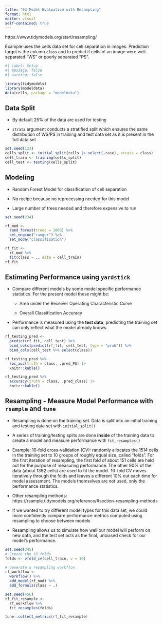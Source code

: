```yaml
---
title: "03 Model Evaluation with Resampling"
format: html
editor: visual
self-contained: true
---
```


https://www.tidymodels.org/start/resampling/

Example uses the cells data set for cell separation in images. Prediction target is the column `class` and to predict if cells of an image were well separated "WS" or poorly separated "PS".

```r
#| label: Setup
#| message: false
#| warning: false

library(tidymodels)
library(modeldata)
data(cells, package = "modeldata")

```

## Data Split

-   By default 25% of the data are used for testing

-   `strata` argument conducts a stratified split which ensures the same distribution of WS/PS in training and test data set as it is present in the full data set

```r
set.seed(123)
cells_split <- initial_split(cells |> select(-case), strata = class)
cell_train <- training(cells_split)
cell_test <- testing(cells_split)
```

## Modeling

-   Random Forest Model for classification of cell separation

-   No recipe because no reprocessing needed for this model

-   Large number of trees needed and therefore expensive to run

```r
set.seed(234)

rf_mod <- 
  rand_forest(trees = 1000) %>% 
  set_engine("ranger") %>% 
  set_mode("classification")

rf_fit <- 
  rf_mod %>% 
  fit(class ~ ., data = cell_train)
rf_fit

```

## Estimating Performance using `yardstick`

-   Compare different models by some model specific performance statistics. For the present model these might be:

    -   Area under the Receiver Operating Characteristic Curve

    -   Overall Classification Accuracy

-   Performance is measured using the **test data**; predicting the training set can only reflect what the model already knows.

```r
rf_testing_pred <- 
  predict(rf_fit, cell_test) %>% 
  bind_cols(predict(rf_fit, cell_test, type = "prob")) %>% 
  bind_cols(cell_test %>% select(class))

rf_testing_pred %>%                   
  roc_auc(truth = class, .pred_PS) |> 
  knitr::kable()

rf_testing_pred %>%                   
  accuracy(truth = class, .pred_class) |> 
  knitr::kable()

```

## Resampling - Measure Model Performance with `rsample` and `tune`

-   Resampling is done on the training set. Data is split into an initial training and testing data set with `initial_split()`

-   A series of training/testing splits are done **inside** of the training data to create a model and measure performance with `fit_resamples()`

-   Example: 10-fold cross-validation (CV): randomly allocates the 1514 cells in the training set to 10 groups of roughly equal size, called "folds". For the first iteration of resampling, the first fold of about 151 cells are held out for the purpose of measuring performance. The other 90% of the data (about 1362 cells) are used to fit the model. 10-fold CV moves iteratively through the folds and leaves a different 10% out each time for model assessment. The models themselves are not used, only the performance statistics.

-   Other resampling methods: https://rsample.tidymodels.org/reference/#section-resampling-methods

-   If we wanted to try different model types for this data set, we could more confidently compare performance metrics computed using resampling to choose between models

-   Resampling allows us to simulate how well our model will perform on new data, and the test set acts as the final, unbiased check for our model's performance.

```r
set.seed(345)
# Create the 10 folds
folds <- vfold_cv(cell_train, v = 10)

# Generate a resampling workflow
rf_workflow <- 
  workflow() %>%
  add_model(rf_mod) %>%
  add_formula(class ~ .)

set.seed(456)
rf_fit_resample <- 
  rf_workflow %>% 
  fit_resamples(folds)

tune::collect_metrics(rf_fit_resample)
```
